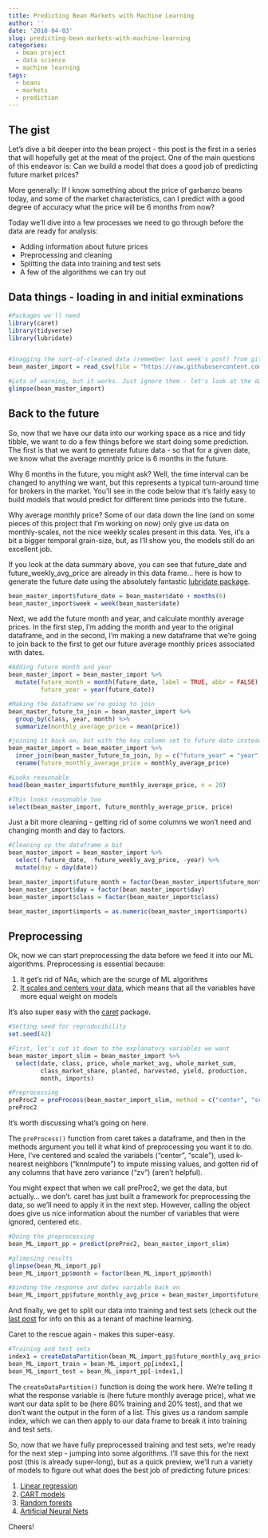 ```yaml
---
title: Predicting Bean Markets with Machine Learning
author: ''
date: '2018-04-03'
slug: predicting-bean-markets-with-machine-learning
categories:
  - bean project
  - data science
  - machine learning
tags:
  - beans
  - markets
  - prediction
---
```


## The gist

Let's dive a bit deeper into the bean project - this post is the first in a series that will hopefully get at the meat of the project. One of the main questions of this endeavor is: Can we build a model that does a good job of predicting future market prices?  

More generally: If I know something about the price of garbanzo beans today, and some of the market characteristics, can I predict with a good degree of accuracy what the price will be 6 months from now?  

Today we'll dive into a few processes we need to go through before the data are ready for analysis:  

  *  Adding information about future prices  
  *  Preprocessing and cleaning  
  *  Splitting the data into training and test sets  
  *  A few of the algorithms we can try out  
    
## Data things - loading in and initial exminations

```r
#Packages we'll need
library(caret)
library(tidyverse)
library(lubridate)


#Snagging the sort-of-cleaned data (remember last week's post) from github
bean_master_import = read_csv(file = "https://raw.githubusercontent.com/keatonwilson/beans/master/data/bean_master_joined.csv")

#Lots of warning, but it works. Just ignore them - let's look at the data
glimpse(bean_master_import)

```

## Back to the future  

So, now that we have our data into our working space as a nice and tidy tibble, we want to do a few things before we start doing some prediction.  
The first is that we want to generate future data - so that for a given date, we know what the average monthly price is 6 months in the future. 

Why 6 months in the future, you might ask? Well, the time interval can be changed to anything we want, but this represents a typical turn-around time for brokers in the market. You'll see in the code below that it's fairly easy to build models that would predict for different time periods into the future.   

Why average monthly price? Some of our data down the line (and on some pieces of this project that I'm working on now) only give us data on monthly-scales, not the nice weekly scales present in this data. Yes, it's a bit a bigger temporal grain-size, but, as I'll show you, the models still do an excellent job. 

If you look at the data summary above, you can see that future_date and future_weekly_avg_price are already in this data frame... here is how to generate the future date using the absolutely fantastic [lubridate package](http://lubridate.tidyverse.org). 

``` r
bean_master_import$future_date = bean_master$date + months(6)
bean_master_import$week = week(bean_master$date)
```

Next, we add the future month and year, and calculate monthly average prices. In the first step, I'm adding the month and year to the original dataframe, and in the second, I'm making a new dataframe that we're going to join back to the first to get our future average monthly prices associated with dates.

```r
#Adding future month and year
bean_master_import = bean_master_import %>%
  mutate(future_month = month(future_date, label = TRUE, abbr = FALSE),
         future_year = year(future_date)) 

#Making the dataframe we're going to join
bean_master_future_to_join = bean_master_import %>%
  group_by(class, year, month) %>%
  summarize(monthly_average_price = mean(price))

#joining it back on, but with the key column set to future date instead of date
bean_master_import = bean_master_import %>%
  inner_join(bean_master_future_to_join, by = c("future_year" = "year", "future_month" = "month", "class" = "class")) %>%
  rename(future_monthly_average_price = monthly_average_price) 

#Looks reasonable
head(bean_master_import$future_monthly_average_price, n = 20)

#This looks reasonable too
select(bean_master_import, future_monthly_average_price, price)

```

Just a bit more cleaning - getting rid of some columns we won't need and changing month and day to factors. 

```r

#Cleaning up the dataframe a bit
bean_master_import = bean_master_import %>%
  select(-future_date, -future_weekly_avg_price, -year) %>%
  mutate(day = day(date))

bean_master_import$future_month = factor(bean_master_import$future_month)
bean_master_import$day = factor(bean_master_import$day)
bean_master_import$class = factor(bean_master_import$class)

bean_master_import$imports = as.numeric(bean_master_import$imports)
```

## Preprocessing

Ok, now we can start preprocessing the data before we feed it into our ML algorithms. Preprocessing is essential because:  

  1. It get's rid of NAs, which are the scurge of ML algorithms
  2. [It scales and centers your data](https://en.wikipedia.org/wiki/Feature_scaling), which means that all the variables have more equal weight on models  

It's also super easy with the [caret](http://topepo.github.io/caret/index.html) package.  

``` r
#Setting seed for reproducibility
set.seed(42)

#First, let's cut it down to the explanatory variables we want
bean_master_import_slim = bean_master_import %>%
  select(date, class, price, whole_market_avg, whole_market_sum, 
         class_market_share, planted, harvested, yield, production,
         month, imports)

#Preprocessing
preProc2 = preProcess(bean_master_import_slim, method = c("center", "scale", "knnImpute", "zv"))
preProc2
```
It's worth discussing what's going on here.  

The `preProcess() ` function from caret takes a dataframe, and then in the methods argument you tell it what kind of preprocessing you want it to do. Here, I've centered and scaled the variabels ("center", "scale"), used k-nearest neighbors ("knnImpute") to impute missing values, and gotten rid of any columns that have zero variance ("zv") (aren't helpful).

You might expect that when we call preProc2, we get the data, but actually... we don't. caret has just built a framework for preprocessing the data, so we'll need to apply it in the next step. However, calling the object does give us nice information about the number of variables that were ignored, centered etc. 


```r
#Doing the preprocessing
bean_ML_import_pp = predict(preProc2, bean_master_import_slim)

#glimpsing results
glimpse(bean_ML_import_pp)
bean_ML_import_pp$month = factor(bean_ML_import_pp$month)

#binding the response and dates variable back on
bean_ML_import_pp$future_monthly_avg_price = bean_master_import$future_monthly_average_price
```
And finally, we get to split our data into training and test sets (check out the [last post](https://keatonwilson.github.io/2018/03/the-ecologist-jumps-into-the-deep-scary-waters-of-machine-learning/) for info on this as a tenant of machine learning. 

Caret to the rescue again - makes this super-easy.  
```r
#Training and test sets
index1 = createDataPartition(bean_ML_import_pp$future_monthly_avg_price, p = 0.80, list = FALSE)
bean_ML_import_train = bean_ML_import_pp[index1,]
bean_ML_import_test = bean_ML_import_pp[-index1,]

```

The `createDataPartition()` function is doing the work here. We're telling it what the response variable is (here future monthly average price), what we want our data split to be (here 80% training and 20% test), and that we don't want the output in the form of a list.  This gives us a random sample index, which we can then apply to our data frame to break it into training and test sets. 

So, now that we have fully preprocessed training and test sets, we're ready for the next step - jumping into some algorithms. I'll save this for the next post (this is already super-long), but as a quick preview, we'll run a variety of models to figure out what does the best job of predicting future prices:  

  1. [Linear regression](https://en.wikipedia.org/wiki/Linear_regression)
  2. [CART models](https://machinelearningmastery.com/classification-and-regression-trees-for-machine-learning/)
  3. [Random forests](https://en.wikipedia.org/wiki/Random_forest)
  4. [Artificial Neural Nets](https://en.wikipedia.org/wiki/Artificial_neural_network) 

Cheers!

